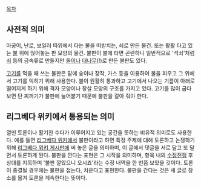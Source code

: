[[목차]]

== 사전적 의미 ==

아궁이, 난로, 보일러 따위에서 타는 불을 떠받치는, 쇠로 만든 물건. 또는 활활 타고 있는 [[불]] 위에 얹어놓는 판 모양의 물건. 불판이 불에 타면 곤란하니 일반적으로 '석쇠'처럼 [[쇠]] 등의 금속류로 만들지만 [[돌]]이나 [[대나무]](!)로 만든 불판도 있다.

[[고기]]를 먹을 때 쓰는 불판은 밑에 숯이나 장작, 가스 등을 이용하여 불을 피우고 그 위에서 고기를 익히기 위해 사용한다. 불이 원활히 통과하고 고기에서 나오는 기름이 아래로 떨어지게 하기 위해 격자 모양이나 창살 모양의 구조를 가지고 있다. 고기를 많이 굽다 보면 탄 찌꺼기가 불판에 눌어붙기 때문에 불판을 갈아 줘야 한다.

== 리그베다 위키에서 통용되는 의미 ==

열띤 토론이나 활기찬 수다가 이루어지고 있는 공간을 뜻하는 비유적 의미로도 사용한다. 예를 들면 [[리그베다 위키]]에서 불판이라고 하면 특정 주제에 대해 토론하고 논쟁하기 위해 [[리그베다 위키 게시판]]에 써 놓은 글을 의미하며, 이 글에서 댓글을 서로 달고 또 달면서 토론하게 된다. 불판을 깐다는 표현은 그 시작을 의미하며, 항목 내의 [[수정전쟁]] 후 상대를 지목하며 '불판 깔았으니 오시죠'라는 수정 내역을 한 번쯤 보았을 것이다. 토론이 종결될 경우에는 불판을 접는다, 치운다고 표현한다. 불판을 간다는 것은 새 글로 장소를 옮겨 토론을 계속한다는 뜻이다.
